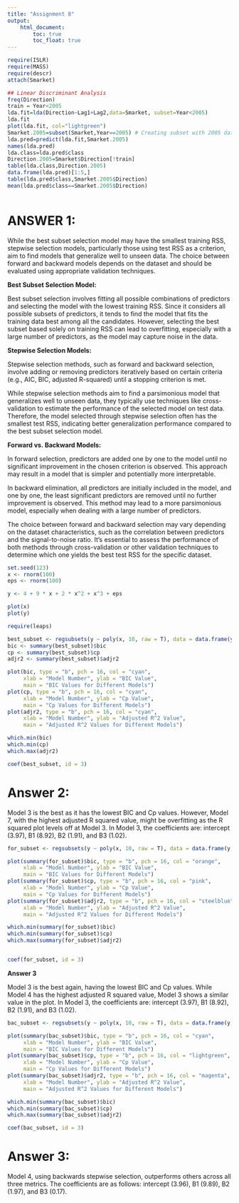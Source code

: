 ```yaml
---
title: "Assignment 8"
output:
    html_document:
        toc: true
        toc_float: true
---
```


```r

require(ISLR)
require(MASS)
require(descr)
attach(Smarket)

## Linear Discriminant Analysis
freq(Direction)
train = Year<2005
lda.fit=lda(Direction~Lag1+Lag2,data=Smarket, subset=Year<2005)
lda.fit
plot(lda.fit, col="lightgreen")
Smarket.2005=subset(Smarket,Year==2005) # Creating subset with 2005 data for prediction
lda.pred=predict(lda.fit,Smarket.2005)
names(lda.pred)
lda.class=lda.pred$class
Direction.2005=Smarket$Direction[!train] 
table(lda.class,Direction.2005) 
data.frame(lda.pred)[1:5,]
table(lda.pred$class,Smarket.2005$Direction)
mean(lda.pred$class==Smarket.2005$Direction)



```

# ANSWER 1:

While the best subset selection model may have the smallest training RSS, stepwise selection models, particularly those using test RSS as a criterion, aim to find models that generalize well to unseen data. The choice between forward and backward models depends on the dataset and should be evaluated using appropriate validation techniques.

**Best Subset Selection Model:**

Best subset selection involves fitting all possible combinations of predictors and selecting the model with the lowest training RSS. Since it considers all possible subsets of predictors, it tends to find the model that fits the training data best among all the candidates. However, selecting the best subset based solely on training RSS can lead to overfitting, especially with a large number of predictors, as the model may capture noise in the data.

**Stepwise Selection Models:**

Stepwise selection methods, such as forward and backward selection, involve adding or removing predictors iteratively based on certain criteria (e.g., AIC, BIC, adjusted R-squared) until a stopping criterion is met.

While stepwise selection methods aim to find a parsimonious model that generalizes well to unseen data, they typically use techniques like cross-validation to estimate the performance of the selected model on test data.
Therefore, the model selected through stepwise selection often has the smallest test RSS, indicating better generalization performance compared to the best subset selection model.

**Forward vs. Backward Models:**

In forward selection, predictors are added one by one to the model until no significant improvement in the chosen criterion is observed. This approach may result in a model that is simpler and potentially more interpretable.

In backward elimination, all predictors are initially included in the model, and one by one, the least significant predictors are removed until no further improvement is observed. This method may lead to a more parsimonious model, especially when dealing with a large number of predictors.

The choice between forward and backward selection may vary depending on the dataset characteristics, such as the correlation between predictors and the signal-to-noise ratio. It's essential to assess the performance of both methods through cross-validation or other validation techniques to determine which one yields the best test RSS for the specific dataset.


```R
set.seed(123)
x <- rnorm(100)
eps <- rnorm(100)

y <- 4 + 9 * x + 2 * x^2 + x^3 + eps

plot(x)
plot(y)

require(leaps)

best_subset <- regsubsets(y ~ poly(x, 10, raw = T), data = data.frame(y,x, nvmax = 10))
bic <- summary(best_subset)$bic
cp <- summary(best_subset)$cp
adjr2 <- summary(best_subset)$adjr2

plot(bic, type = "b", pch = 16, col = "cyan", 
     xlab = "Model Number", ylab = "BIC Value", 
     main = "BIC Values for Different Models")
plot(cp, type = "b", pch = 16, col = "cyan", 
     xlab = "Model Number", ylab = "Cp Value", 
     main = "Cp Values for Different Models")
plot(adjr2, type = "b", pch = 16, col = "cyan", 
     xlab = "Model Number", ylab = "Adjusted R^2 Value", 
     main = "Adjusted R^2 Values for Different Models")

which.min(bic)
which.min(cp)
which.max(adjr2)

coef(best_subset, id = 3)
```

# Answer 2:

Model 3 is the best as it has the lowest BIC and Cp values. However, Model 7, with the highest adjusted R squared value, might be overfitting as the R squared plot levels off at Model 3. In Model 3, the coefficients are: intercept (3.97), B1 (8.92), B2 (1.91), and B3 (1.02).

```R
for_subset <- regsubsets(y ~ poly(x, 10, raw = T), data = data.frame(y,x, nvmax = 10), method = "forward")

plot(summary(for_subset)$bic, type = "b", pch = 16, col = "orange", 
     xlab = "Model Number", ylab = "BIC Value", 
     main = "BIC Values for Different Models")
plot(summary(for_subset)$cp, type = "b", pch = 16, col = "pink", 
     xlab = "Model Number", ylab = "Cp Value", 
     main = "Cp Values for Different Models")
plot(summary(for_subset)$adjr2, type = "b", pch = 16, col = "steelblue", 
     xlab = "Model Number", ylab = "Adjusted R^2 Value", 
     main = "Adjusted R^2 Values for Different Models")

which.min(summary(for_subset)$bic)
which.min(summary(for_subset)$cp)
which.max(summary(for_subset)$adjr2)


coef(for_subset, id = 3)
```

**Answer 3**

Model 3 is the best again, having the lowest BIC and Cp values. While Model 4 has the highest adjusted R squared value, Model 3 shows a similar value in the plot. In Model 3, the coefficients are: intercept (3.97), B1 (8.92), B2 (1.91), and B3 (1.02).

```R
bac_subset <- regsubsets(y ~ poly(x, 10, raw = T), data = data.frame(y,x, nvmax = 10), method = "backward")

plot(summary(bac_subset)$bic, type = "b", pch = 16, col = "cyan", 
     xlab = "Model Number", ylab = "BIC Value", 
     main = "BIC Values for Different Models")
plot(summary(bac_subset)$cp, type = "b", pch = 16, col = "lightgreen", 
     xlab = "Model Number", ylab = "Cp Value", 
     main = "Cp Values for Different Models")
plot(summary(bac_subset)$adjr2, type = "b", pch = 16, col = "magenta", 
     xlab = "Model Number", ylab = "Adjusted R^2 Value", 
     main = "Adjusted R^2 Values for Different Models")

which.min(summary(bac_subset)$bic)
which.min(summary(bac_subset)$cp)
which.max(summary(bac_subset)$adjr2)

coef(bac_subset, id = 3)
```


# Answer 3:

Model 4, using backwards stepwise selection, outperforms others across all three metrics. The coefficients are as follows: intercept (3.96), B1 (9.89), B2 (1.97), and B3 (0.17).
